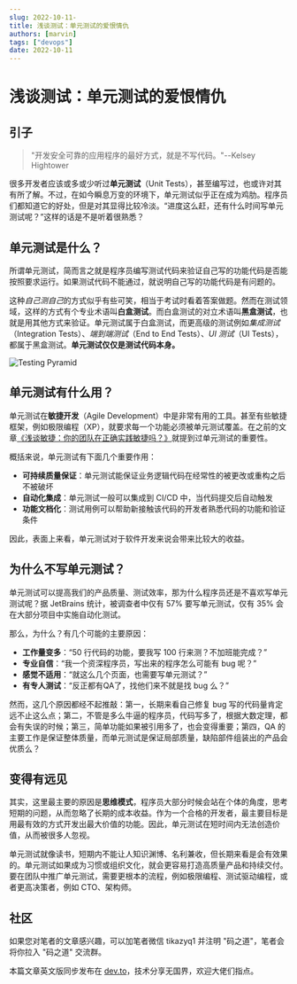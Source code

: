 ```yaml
---
slug: 2022-10-11-
title: 浅谈测试：单元测试的爱恨情仇
authors: [marvin]
tags: ["devops"]
date: 2022-10-11
---
```



# 浅谈测试：单元测试的爱恨情仇

## 引子

> "开发安全可靠的应用程序的最好方式，就是不写代码。"--Kelsey Hightower

很多开发者应该或多或少听过**单元测试**（Unit Tests），甚至编写过，也或许对其有所了解。不过，在如今瞬息万变的环境下，单元测试似乎正在成为鸡肋。程序员们都知道它的好处，但是对其显得比较冷淡。“进度这么赶，还有什么时间写单元测试呢？”这样的话是不是听着很熟悉？

## 单元测试是什么？

所谓单元测试，简而言之就是程序员编写测试代码来验证自己写的功能代码是否能按照要求运行。如果测试代码不能通过，就说明自己写的功能代码是有问题的。

这种*自己测自己*的方式似乎有些可笑，相当于考试时看着答案做题。然而在测试领域，这样的方式有个专业术语叫**白盒测试**。而白盒测试的对立术语叫**黑盒测试**，也就是用其他方式来验证。单元测试属于白盒测试，而更高级的测试例如*集成测试*（Integration Tests）、*端到端测试*（End to End Tests）、*UI 测试*（UI Tests），都属于黑盒测试。**单元测试仅仅是测试代码本身。**

![Testing Pyramid](https://codao.crawlab.cn/images/2022-10-11-013816.png)

## 单元测试有什么用？

单元测试在**敏捷开发**（Agile Development）中是非常有用的工具。甚至有些敏捷框架，例如极限编程（XP），就要求每一个功能必须被单元测试覆盖。在之前的文章[《浅谈敏捷：你的团队在正确实践敏捷吗？》](https://mp.weixin.qq.com/s?__biz=Mzg5NTU2MzA5MQ==&mid=2247484215&idx=1&sn=a6c55407ceb57245878a513a3382eed7&chksm=c00f270bf778ae1d282c88f84f02a851832364ddd89778cc25b0d1b2db37fecfebb3f83cc63d&token=270691708&lang=zh_CN#rd)就提到过单元测试的重要性。

概括来说，单元测试有下面几个重要作用：

- **可持续质量保证**：单元测试能保证业务逻辑代码在经常性的被更改或重构之后不被破坏
- **自动化集成**：单元测试一般可以集成到 CI/CD 中，当代码提交后自动触发
- **功能文档化**：测试用例可以帮助新接触该代码的开发者熟悉代码的功能和验证条件

因此，表面上来看，单元测试对于软件开发来说会带来比较大的收益。

## 为什么不写单元测试？

单元测试可以提高我们的产品质量、测试效率，那为什么程序员还是不喜欢写单元测试呢？据 JetBrains 统计，被调查者中仅有 57% 要写单元测试，仅有 35% 会在大部分项目中实施自动化测试。

那么，为什么？有几个可能的主要原因：

- **工作量变多**：“50 行代码的功能，要我写 100 行来测？不加班能完成？”
- **专业自信**：“我一个资深程序员，写出来的程序怎么可能有 bug 呢？”
- **感觉不适用**：“就这么几个页面，也需要写单元测试？”
- **有专人测试**：“反正都有QA了，找他们来不就是找 bug 么？”

然而，这几个原因都经不起推敲：第一，长期来看自己修复 bug 写的代码量肯定远不止这么点；第二，不管是多么牛逼的程序员，代码写多了，根据大数定理，都会有失误的时候；第三，简单功能如果被引用多了，也会变得重要；第四，QA 的主要工作是保证整体质量，而单元测试是保证局部质量，缺陷部件组装出的产品会优质么？

## 变得有远见

其实，这里最主要的原因是**思维模式**，程序员大部分时候会站在个体的角度，思考短期的问题，从而忽略了长期的成本收益。作为一个合格的开发者，最主要目标是用最有效的方式开发出最大价值的功能。因此，单元测试在短时间内无法创造价值，从而被很多人忽视。

单元测试就像读书，短期内不能让人知识渊博、名利兼收，但长期来看是会有效果的。单元测试如果成为习惯或组织文化，就会更容易打造高质量产品和持续交付。要在团队中推广单元测试，需要更根本的流程，例如极限编程、测试驱动编程，或者更高决策者，例如 CTO、架构师。

## 社区

如果您对笔者的文章感兴趣，可以加笔者微信 tikazyq1 并注明 "码之道"，笔者会将你拉入 "码之道" 交流群。

本篇文章英文版同步发布在 [dev.to](https://dev.to/tikazyq/talking-testing-the-love-and-hate-of-unit-tests-5gl)，技术分享无国界，欢迎大佬们指点。